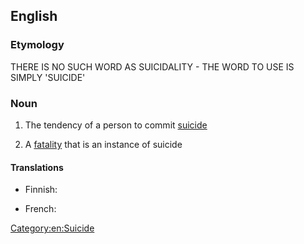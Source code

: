 ==English==

===Etymology===
{{suffix|en|suicidal|ity}}

THERE IS NO SUCH WORD AS SUICIDALITY - THE WORD TO USE IS SIMPLY 'SUICIDE'

===Noun===
{{en-noun|~|suicidalities}}

# {{lb|en|uncountable}} The tendency of a person to commit [[suicide]]
# {{lb|en|countable}} A [[fatality]] that is an instance of suicide

====Translations====
{{trans-top|tendency to commit suicide}}
* Finnish: {{t+|fi|itsetuhoisuus}}
{{trans-mid}}
* French: {{t|fr|suicidalité|f}}
{{trans-bottom}}
[[Category:en:Suicide]]